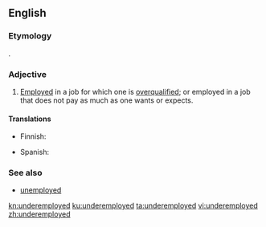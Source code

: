 ==English==

===Etymology===
{{prefix|under|employed|lang=en}}.

===Adjective===
{{en-adj|-}}

# [[employed|Employed]] in a job for which one is [[overqualified]]; or employed in a job that does not pay as much as one wants or expects.

====Translations====
{{trans-top|employed in a job for which one is overqualified}}
* Finnish: {{t|fi|vajaatyöllistetty}}
{{trans-mid}}
* Spanish: {{t+|es|subempleado}}
{{trans-bottom}}

===See also===
* [[unemployed]]

[[kn:underemployed]]
[[ku:underemployed]]
[[ta:underemployed]]
[[vi:underemployed]]
[[zh:underemployed]]